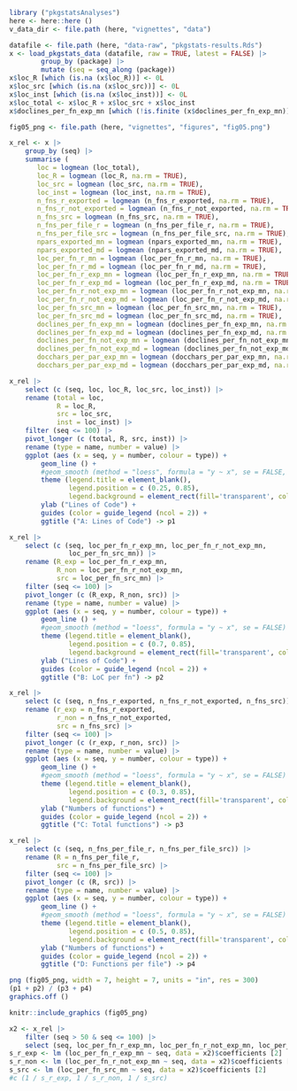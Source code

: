 
```r
library ("pkgstatsAnalyses")
here <- here::here ()
v_data_dir <- file.path (here, "vignettes", "data")

datafile <- file.path (here, "data-raw", "pkgstats-results.Rds")
x <- load_pkgstats_data (datafile, raw = TRUE, latest = FALSE) |>
        group_by (package) |>
        mutate (seq = seq_along (package))
x$loc_R [which (is.na (x$loc_R))] <- 0L
x$loc_src [which (is.na (x$loc_src))] <- 0L
x$loc_inst [which (is.na (x$loc_inst))] <- 0L
x$loc_total <- x$loc_R + x$loc_src + x$loc_inst
x$doclines_per_fn_exp_mn [which (!is.finite (x$doclines_per_fn_exp_mn))] <- NA

fig05_png <- file.path (here, "vignettes", "figures", "fig05.png")
```

```r
x_rel <- x |>
    group_by (seq) |>
    summarise (
       loc = logmean (loc_total),
       loc_R = logmean (loc_R, na.rm = TRUE),
       loc_src = logmean (loc_src, na.rm = TRUE),
       loc_inst = logmean (loc_inst, na.rm = TRUE),
       n_fns_r_exported = logmean (n_fns_r_exported, na.rm = TRUE),
       n_fns_r_not_exported = logmean (n_fns_r_not_exported, na.rm = TRUE),
       n_fns_src = logmean (n_fns_src, na.rm = TRUE),
       n_fns_per_file_r = logmean (n_fns_per_file_r, na.rm = TRUE),
       n_fns_per_file_src = logmean (n_fns_per_file_src, na.rm = TRUE),
       npars_exported_mn = logmean (npars_exported_mn, na.rm = TRUE),
       npars_exported_md = logmean (npars_exported_md, na.rm = TRUE),
       loc_per_fn_r_mn = logmean (loc_per_fn_r_mn, na.rm = TRUE),
       loc_per_fn_r_md = logmean (loc_per_fn_r_md, na.rm = TRUE),
       loc_per_fn_r_exp_mn = logmean (loc_per_fn_r_exp_mn, na.rm = TRUE),
       loc_per_fn_r_exp_md = logmean (loc_per_fn_r_exp_md, na.rm = TRUE),
       loc_per_fn_r_not_exp_mn = logmean (loc_per_fn_r_not_exp_mn, na.rm = TRUE),
       loc_per_fn_r_not_exp_md = logmean (loc_per_fn_r_not_exp_md, na.rm = TRUE),
       loc_per_fn_src_mn = logmean (loc_per_fn_src_mn, na.rm = TRUE),
       loc_per_fn_src_md = logmean (loc_per_fn_src_md, na.rm = TRUE),
       doclines_per_fn_exp_mn = logmean (doclines_per_fn_exp_mn, na.rm = TRUE),
       doclines_per_fn_exp_md = logmean (doclines_per_fn_exp_md, na.rm = TRUE),
       doclines_per_fn_not_exp_mn = logmean (doclines_per_fn_not_exp_mn, na.rm = TRUE),
       doclines_per_fn_not_exp_md = logmean (doclines_per_fn_not_exp_md, na.rm = TRUE),
       docchars_per_par_exp_mn = logmean (docchars_per_par_exp_mn, na.rm = TRUE),
       docchars_per_par_exp_md = logmean (docchars_per_par_exp_md, na.rm = TRUE))
```

```r
x_rel |>
    select (c (seq, loc, loc_R, loc_src, loc_inst)) |>
    rename (total = loc,
            R = loc_R,
            src = loc_src,
            inst = loc_inst) |>
    filter (seq <= 100) |>
    pivot_longer (c (total, R, src, inst)) |>
    rename (type = name, number = value) |>
    ggplot (aes (x = seq, y = number, colour = type)) +
        geom_line () +
        #geom_smooth (method = "loess", formula = "y ~ x", se = FALSE, lwd = 1) +
        theme (legend.title = element_blank(),
               legend.position = c (0.25, 0.85),
               legend.background = element_rect(fill='transparent', colour='transparent')) +
        ylab ("Lines of Code") +
        guides (color = guide_legend (ncol = 2)) +
        ggtitle ("A: Lines of Code") -> p1
```

```r
x_rel |>
    select (c (seq, loc_per_fn_r_exp_mn, loc_per_fn_r_not_exp_mn,
               loc_per_fn_src_mn)) |>
    rename (R_exp = loc_per_fn_r_exp_mn,
            R_non = loc_per_fn_r_not_exp_mn,
            src = loc_per_fn_src_mn) |>
    filter (seq <= 100) |>
    pivot_longer (c (R_exp, R_non, src)) |>
    rename (type = name, number = value) |>
    ggplot (aes (x = seq, y = number, colour = type)) +
        geom_line () +
        #geom_smooth (method = "loess", formula = "y ~ x", se = FALSE) +
        theme (legend.title = element_blank(),
               legend.position = c (0.7, 0.85),
               legend.background = element_rect(fill='transparent', colour='transparent')) +
        ylab ("Lines of Code") +
        guides (color = guide_legend (ncol = 2)) +
        ggtitle ("B: LoC per fn") -> p2
```

```r
x_rel |>
    select (c (seq, n_fns_r_exported, n_fns_r_not_exported, n_fns_src)) |>
    rename (r_exp = n_fns_r_exported,
            r_non = n_fns_r_not_exported,
            src = n_fns_src) |>
    filter (seq <= 100) |>
    pivot_longer (c (r_exp, r_non, src)) |>
    rename (type = name, number = value) |>
    ggplot (aes (x = seq, y = number, colour = type)) +
        geom_line () +
        #geom_smooth (method = "loess", formula = "y ~ x", se = FALSE) +
        theme (legend.title = element_blank(),
               legend.position = c (0.3, 0.85),
               legend.background = element_rect(fill='transparent', colour='transparent')) +
        ylab ("Numbers of functions") +
        guides (color = guide_legend (ncol = 2)) +
        ggtitle ("C: Total functions") -> p3
```

```r
x_rel |>
    select (c (seq, n_fns_per_file_r, n_fns_per_file_src)) |>
    rename (R = n_fns_per_file_r,
            src = n_fns_per_file_src) |>
    filter (seq <= 100) |>
    pivot_longer (c (R, src)) |>
    rename (type = name, number = value) |>
    ggplot (aes (x = seq, y = number, colour = type)) +
        geom_line () +
        #geom_smooth (method = "loess", formula = "y ~ x", se = FALSE) +
        theme (legend.title = element_blank(),
               legend.position = c (0.5, 0.85),
               legend.background = element_rect(fill='transparent', colour='transparent')) +
        ylab ("Numbers of functions") +
        guides (color = guide_legend (ncol = 2)) +
        ggtitle ("D: Functions per file") -> p4
```


```r
png (fig05_png, width = 7, height = 7, units = "in", res = 300)
(p1 + p2) / (p3 + p4)
graphics.off ()
```

```r
knitr::include_graphics (fig05_png)
```

```r
x2 <- x_rel |>
    filter (seq > 50 & seq <= 100) |>
    select (seq, loc_per_fn_r_exp_mn, loc_per_fn_r_not_exp_mn, loc_per_fn_src_mn)
s_r_exp <- lm (loc_per_fn_r_exp_mn ~ seq, data = x2)$coefficients [2]
s_r_non <- lm (loc_per_fn_r_not_exp_mn ~ seq, data = x2)$coefficients [2]
s_src <- lm (loc_per_fn_src_mn ~ seq, data = x2)$coefficients [2]
#c (1 / s_r_exp, 1 / s_r_non, 1 / s_src)
```
